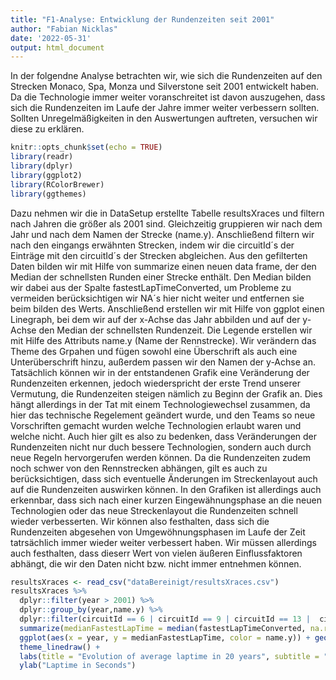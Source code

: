 ```yaml
---
title: "F1-Analyse: Entwicklung der Rundenzeiten seit 2001"
author: "Fabian Nicklas"
date: '2022-05-31'
output: html_document
---
```


In der folgendne Analyse betrachten wir, wie sich die Rundenzeiten auf den Strecken Monaco, Spa, Monza und Silverstone seit 2001 entwickelt haben. Da die Technologie immer weiter voranschreitet ist davon auszugehen, dass sich die Rundenzeiten im Laufe der Jahre immer weiter verbessern sollten. Sollten Unregelmäßigkeiten in den Auswertungen auftreten, versuchen wir diese zu erklären. 
```r
knitr::opts_chunk$set(echo = TRUE)
library(readr)
library(dplyr)
library(ggplot2)
library(RColorBrewer)
library(ggthemes)
```

Dazu nehmen wir die in DataSetup erstellte Tabelle resultsXraces und filtern nach Jahren die größer als 2001 sind. Gleichzeitig gruppieren wir nach dem Jahr und nach dem Namen der Strecke (name.y). Anschließend filtern wir nach den eingangs erwähnten Strecken, indem wir die circuitId´s der Einträge mit den circuitId´s der Strecken abgleichen. Aus den gefilterten Daten bilden wir mit Hilfe von summarize einen neuen data frame, der den Median der schnellsten Runden einer Strecke enthält. Den Median bilden wir dabei aus der Spalte fastestLapTimeConverted, um Probleme zu vermeiden berücksichtigen wir NA´s hier nicht weiter und entfernen sie beim bilden des Werts. Anschließend erstellen wir mit Hilfe von ggplot einen Linegraph, bei dem wir auf der x-Achse das Jahr abbilden und auf der y-Achse den Median der schnellsten Rundenzeit. Die Legende erstellen wir mit Hilfe des Attributs name.y (Name der Rennstrecke). Wir verändern das Theme des Grpahen und fügen sowohl eine Überschrift als auch eine Unterüberschrift hinzu, außerdem passen wir den Namen der y-Achse an. 
Tatsächlich können wir in der entstandenen Grafik eine Veränderung der Rundenzeiten erkennen, jedoch wiederspricht der erste Trend unserer Vermutung, die Rundenzeiten steigen nämlich zu Beginn der Grafik an. Dies hängt allerdings in der Tat mit einem Technologiewechsel zusammen, da hier das technische Regelement geändert wurde, und den Teams so neue Vorschriften gemacht wurden welche Technologien erlaubt waren und welche nicht. Auch hier gilt es also zu bedenken, dass Veränderungen der Rundenzeiten nicht nur duch bessere Technologien, sondern auch durch neue Regeln hervorgerufen werden können. Da die Rundenzeiten zudem noch schwer von den Rennstrecken abhängen, gilt es auch zu berücksichtigen, dass sich eventuelle Änderungen im Streckenlayout auch auf die Rundenzeiten auswirken können. In den Grafiken ist allerdings auch erkennbar, dass sich nach einer kurzen Eingewähnungsphase an die neuen Technologien oder das neue Streckenlayout die Rundenzeiten schnell wieder verbesserten. Wir können also festhalten, dass sich die Rundenzeiten abgesehen von Umgewöhnungsphasen im Laufe der Zeit tatrsächlich immer wieder weiter verbessert haben. Wir müssen allerdings auch festhalten, dass dieserr Wert von vielen äußeren Einflussfaktoren abhängt, die wir den Daten nicht bzw. nicht immer entnehmen können. 
```r
resultsXraces <- read_csv("dataBereinigt/resultsXraces.csv")
resultsXraces %>%
  dplyr::filter(year > 2001) %>% 
  dplyr::group_by(year,name.y) %>%
  dplyr::filter(circuitId == 6 | circuitId == 9 | circuitId == 13 |  circuitId == 14) %>% 
  summarize(medianFastestLapTime = median(fastestLapTimeConverted, na.rm = TRUE)) %>%
  ggplot(aes(x = year, y = medianFastestLapTime, color = name.y)) + geom_line() + xlim(2003,2022) +
  theme_linedraw() + 
  labs(title = "Evolution of average laptime in 20 years", subtitle = "time in seconds", color = "Circuits") +
  ylab("Laptime in Seconds") 
```
